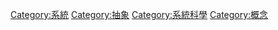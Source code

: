 {{Commons cat|Conceptual systems}}
<!--{{Portal|Systems science}}-->

<!--A '''conceptual system''' is a system that is composed of non-[[Physical_entity|physical]] [[Object_(philosophy)|objects]], i.e. ideas or concepts. In this context a [[system|system]] is taken to mean "an interrelated, interworking set of objects". Hereby a concept is an [[abstraction|abstract]] [[idea|idea]] or a mental symbol, typically associated with a corresponding representation in and [[language|language]] or [[symbology|symbology]].-->

{{Cat main}}

{{DEFAULTSORT:G概念系統}}
[[Category:系統|Category:系統]]
[[Category:抽象|Category:抽象]]
[[Category:系統科學|Category:系統科學]]
[[Category:概念|Category:概念]]